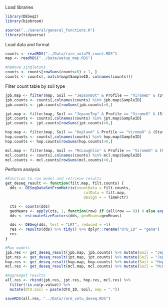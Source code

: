 Load libraries
```r
library(DESeq2)
library(biobroom)

source("../General/general_functions.R")
library(tidyverse)
```

Load data and format
```r
counts <- readRDS("../Data/rare_votu75_count.RDS")
map <- readRDS("../Data/wetup_map.RDS")

#Remove singletons
counts <- counts[rowSums(counts>0) > 1, ]
counts <- counts[, match(map$SampleID, colnames(counts))]
```

Filter count table by soil type
```r
jpb.map <- filter(map, Soil == "JepsonBot" & Profile == "ViromeD" & (Status == "Wet" | TimeFctr == "T0"))
jpb.counts <- counts[,colnames(counts) %in% jpb.map$SampleID]
jpb.counts <- jpb.counts[rowSums(jpb.counts)>0,]

jpt.map <- filter(map, Soil == "JepsonTop" & Profile == "ViromeD" & (Status == "Wet" | TimeFctr == "T0"))
jpt.counts <- counts[,colnames(counts) %in% jpt.map$SampleID]
jpt.counts <- jpt.counts[rowSums(jpt.counts)>0,]

hop.map <- filter(map, Soil == "Hopland" & Profile == "ViromeD" & (Status == "Wet" | TimeFctr == "T0"))
hop.counts <- counts[,colnames(counts) %in% hop.map$SampleID]
hop.counts <- hop.counts[rowSums(hop.counts)>0,]

mcl.map <- filter(map, Soil == "McLaughlin" & Profile == "ViromeD" & (Status == "Wet" | TimeFctr == "T0"))
mcl.counts <- counts[,colnames(counts) %in% mcl.map$SampleID]
mcl.counts <- mcl.counts[rowSums(mcl.counts)>0,]
```

Perform analysis
```r
#Function to run model and retrieve results
get_deseq_result <- function(filt.map, filt.counts) {
  dds <- DESeqDataSetFromMatrix(countData = filt.counts,
                                   colData = filt.map,
                                   design = ~ TimeFctr)

  cts <- counts(dds)
  geoMeans <- apply(cts, 1, function(row) if (all(row == 0)) 0 else exp(mean(log(row[row != 0]))))
  dds <- estimateSizeFactors(dds, geoMeans=geoMeans)

  dds <- DESeq(dds, test = "LRT", reduced = ~1)
  res <- results(dds) %>% tidy() %>% dplyr::rename("OTU_ID" = "gene")
  res
}

#Run models
jpb.res <- get_deseq_result(jpb.map, jpb.counts) %>% mutate(Soil = "JepsonBot")
jpt.res <- get_deseq_result(jpt.map, jpt.counts) %>% mutate(Soil = "JepsonTop")
hop.res <- get_deseq_result(hop.map, hop.counts) %>% mutate(Soil = "Hopland")
mcl.res <- get_deseq_result(mcl.map, mcl.counts) %>% mutate(Soil = "McLaughlin")

#Aggreaget results
all.res <- rbind(jpb.res, jpt.res, hop.res, mcl.res) %>%
  filter(!is.na(p.value)) %>%
  mutate(OTU.Soil = paste(OTU_ID, Soil, sep = "."))

saveRDS(all.res, "../Data/rare_votu_deseq.RDS")
```